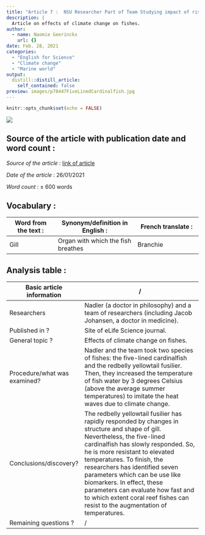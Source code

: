 ```yaml
---
title: "Article 7 :  NSU Researcher Part of Team Studying impact of rising sea temperatures on marine life."
description: |
  Article on effects of climate change on fishes.
author:
  - name: Naomie Geerinckx
    url: {}
date: Feb. 28, 2021
categories:
  - "English for Science"
  - "Climate change"
  - "Marine world"
output:
  distill::distill_article:
    self_contained: false
preview: images/p78447FiveLinedCardinalfish.jpg
---
```


```r
knitr::opts_chunk$set(echo = FALSE)
```

![](images/p78447FiveLinedCardinalfish.jpg)

## Source of the article with publication date and word count : 

*Source of the article* : [link of article](https://news.nova.edu/news-releases/nsu-researcher-part-of-team-studying-impact-of-rising-sea-temperatures-on-marine-life/)

*Date of the article* : 26/01/2021

*Word count* : ± 600 words 

## Vocabulary : 

| Word from the text :  | Synonym/definition in English :     | French translate :           |
| --------------------- | ----------------------------------- | ---------------------------- |
| Gill         | Organ with which the fish breathes    | Branchie      |

## Analysis table :

| Basic article information 	| / 	|
|------------------------------	|-------------------------------------------------------------------------------------------------------------------------------------------------------------------------------------------------------------------------------------------------------------------------------------------------------------------------------------------------------------------------------------------------------------------------------------------------------------------------------------------------------------------------------------------------------------------------------------------------------------------------------	|
| Researchers 	| Nadler (a doctor in philosophy) and a team of researchers (including Jacob Johansen, a doctor in medicine).            	|
| Published in ? 	| Site of eLife Science journal. 	|
| General topic ? 	| Effects of climate change on fishes. 	|
| Procedure/what was examined? 	| Nadler and the team took two species of fishes: the five-lined cardinalfish and the redbelly yellowtail fusilier. Then, they increased the temperature of fish water by 3 degrees Celsius (above the average summer temperatures) to imitate the heat waves due to climate change.    |
| Conclusions/discovery? 	| The redbelly yellowtail fusilier has rapidly responded by changes in structure and shape of gill. Nevertheless, the five-lined cardinalfish has slowly responded. So, he is more resistant to elevated temperatures. To finish, the researchers has identified seven parameters which can be use like biomarkers. In effect, these parameters can evaluate how fast and to which extent coral reef fishes can resist to the augmentation of temperatures.  |
| Remaining questions ? 	|  / 

